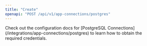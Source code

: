 ```yaml
---
title: "Create"
openapi: "POST /api/v1/app-connections/postgres"
---
```


<Note>
    Check out the configuration docs for [PostgreSQL
    Connections](/integrations/app-connections/postgres) to learn how to obtain the
    required credentials.
</Note>